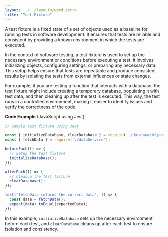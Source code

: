 ```yaml
---
layout: ../../layouts/word.astro
title: "Test Fixture"
---
```

A test fixture is a fixed state of a set of objects used as a baseline for running tests in software development. It ensures that tests are reliable and consistent by providing a known environment in which the tests are executed.

In the context of software testing, a test fixture is used to set up the necessary environment or conditions before executing a test. It involves initializing objects, configuring settings, or preparing any necessary data. This setup helps ensure that tests are repeatable and produce consistent results by isolating the tests from external influences or state changes.

For example, if you are testing a function that interacts with a database, the test fixture might include creating a temporary database, populating it with test data, and then cleaning up after the test is executed. This way, the test runs in a controlled environment, making it easier to identify issues and verify the correctness of the code.

**Code Example** (JavaScript using Jest):
```javascript
// Sample test fixture using Jest

const { initializeDatabase, clearDatabase } = require('./databaseHelper');
const { fetchData } = require('./dataService');

beforeEach(() => {
  // Setup the test fixture
  initializeDatabase();
});

afterEach(() => {
  // Cleanup the test fixture
  clearDatabase();
});

test('fetchData returns the correct data', () => {
  const data = fetchData();
  expect(data).toEqual(expectedData);
});
```

In this example, `initializeDatabase` sets up the necessary environment before each test, and `clearDatabase` cleans up after each test to ensure isolation and consistency.